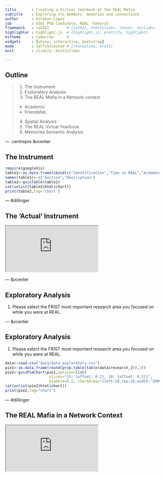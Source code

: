 ```yaml
---
title       : Creating a Virtual Yearbook of the REAL Mafia
subtitle    : Exploring its members' memories and connections
author      : Esteban Lopez
job         : UIUC PhD Candidate, REAL 'General'
framework   : io2012        # {io2012, html5slides, shower, dzslides, ...}
highlighter : highlight.js  # {highlight.js, prettify, highlight}
hitheme     : tomorrow      # 
widgets     : [shiny, interactive, bootstrap]
mode        : selfcontained # {standalone, draft}
knit        : slidify::knit2slides

---
```


## Outline

>1. The Instrument
>2. Exploratory Analysis
>3. The REAL Mafia in a Network context
  - Academic
  - Friendship
>4. Spatial Analysis
>5. The REAL Virtual Yearbook
>6. Memories Semantic Analysis


--- .centrepre &vcenter

## The Instrument

```r
require(googleVis)
table1<-as.data.frame(cbind(c("Identification","Time in REAL","Academics with REAL","REAL Memories and Annecdotes"),c("Name, Country, Affiliation, etc.","Dates, Mafia role, General, sitting, etc.","Research areas, collaboration, influences, post-mafia work.","CU, UIUC, REAL, Geoff")))
names(table1)<-c("Section","Description")
table2<-gvisTable(table1)
cat(unlist(table2$html$chart))
print(table2,tag='chart')
```

--- #dillinger

## The 'Actual' Instrument

<iframe src="https://docs.google.com/forms/d/1B3qXUtLhqH7JSpo1zLH0DZeEzPPt0YIXEMp48NUA0eI/viewform?edit_requested=true" heingt='600px'></iframe>

---  &vcenter

## Exploratory Analysis 

1. Please select the FRIST most important research area you focused on while you were at REAL.


---  &vcenter

## Exploratory Analysis 

1. Please select the FRIST most important research area you focused on while you were at REAL.


```r
data<-read.csv("data/data_exploratory.csv")
pie1<-as.data.frame(round(prop.table(table(data$research_2)),2))
pie2<-gvisPieChart(pie1,options=list(
                    slices="{5: {offset: 0.2}, 10: {offset: 0.3}}",
                    pieHole=0.2, chartArea="{left:20,top:20,width:'200%',height:'200%'}", height="600px"))
cat(unlist(pie2$html$chart))
print(pie2,tag="chart")
```

--- #dillinger

## The REAL Mafia in a Network Context

<iframe src="http://www.real.illinois.edu/networksVis/REALAcademicNet2/network/index.html#" heingt='600px'></iframe>
